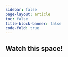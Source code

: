 ```yaml
---
sidebar: false
page-layout: article
toc: false
title-block-banner: false
code-fold: true
---
```


## **Watch this space!**


